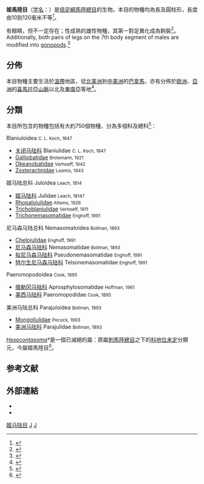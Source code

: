 {{Automatic Taxobox
| taxon = Julida
| authority = [[约翰·弗里德里希·冯·勃兰特|Brandt]], 1833
| image = Tachypodoiulus niger 1.jpg
| image_caption = ''[[Tachypodoiulus_niger|Tachypodoiulus niger]]''
| subdivision_ranks = 總科及[[科_(生物)|科]]
| subdivision =
*[[Blaniuloidea|Blaniuloidea]]
*[[Juloidea|Juloidea]]
*[[Nemasomatoidea|Nemasomatoidea]]
*[[Paeromopodoidea|Paeromopodoidea]]
*[[Parajuloidea|Parajuloidea]]
|synonyms=
*Zygocheta <small>Cook, 1895</small>
*Symphyognatha <small>Verhoeff, 1910</small>
}}

'''姬馬陸目'''（[[学名|学名]]：{{lang|la|'''Julida'''}}）是[[倍足綱|倍足綱]][[馬陸總目|馬陸總目]]的生物。本目的物種均為長及圓柱形，長度由10到120毫米不等<ref>{{cite web|title=Diagnostic features of Millipede Orders|url=http://fieldmuseum.org/sites/default/files/Identification_Table_1.pdf|work=Milli-PEET Identification Tables|publisher=The Field Museum, Chicago|accessdate=25 October 2013|archive-date=2020-11-30|archive-url=https://web.archive.org/web/20201130080602/https://www.fieldmuseum.org/sites/default/files/Identification_Table_1.pdf|dead-url=no}}</ref>。

有眼睛，但不一定存在；性成熟的雄性物種，其第一對足異化成為鉤裝<ref name="Blower 1985">{{cite journal|author=J. Gordon Blower|title=Millipedes: Keys and Notes for the Identification of the Species|publisher=[[Linnaean_Society_of_London|Linnaean Society of London]]|year=1985|isbn=90-04-07698-0}}</ref>。
Additionally, both pairs of legs on the 7th body segment of males are modified into [[gonopod_(millipede)|gonopods]].<ref name="Shelley 1999">{{cite journal|last=Shelley|first=Rowland M.|title=Centipedes and Millipedes with Emphasis on North American Fauna|journal=The Kansas School Naturalist|year=1999|volume=45|issue=3|pages=1–16|url=http://www.emporia.edu/ksn/v45n3-march1999/|author=|access-date=2015-11-13|archive-url=https://web.archive.org/web/20161112025334/http://www.emporia.edu/ksn/v45n3-march1999/|archive-date=2016-11-12|dead-url=yes}}</ref>

==分佈==
本目物種主要生活於[[溫帶|溫帶]]地區，從[[北美洲|北美洲]]到[[中美洲|中美洲]]的[[巴拿馬|巴拿馬]]，亦有分佈於[[歐洲|歐洲]]、[[亞洲|亞洲]]的[[喜馬拉亞山脈|喜馬拉亞山脈]]以北及[[東南亞|東南亞]]等地<ref>{{cite web|title=Geographic distribution of Millipede Families|url=http://fieldmuseum.org/sites/default/files/Identification_Table_3.pdf|work=Milli-PEET Identification Tables|publisher=The Field Museum, Chicago|accessdate=25 October 2013|archive-date=2020-11-30|archive-url=https://web.archive.org/web/20201130085051/https://www.fieldmuseum.org/sites/default/files/Identification_Table_3.pdf|dead-url=no}}</ref>。

==分類==
本目所包含的物種包括有大約750個物種，分為多個科及總科<ref>{{cite book |author=William Shear |chapter=Class Diplopoda de Blainville in Gervais, 1844 |editor=Z.-Q. Zhang |title=Animal biodiversity: an outline of higher-level classification and survey of taxonomic richness |journal=[[Zootaxa|Zootaxa]] |volume=159–164 |pages=3148 |chapter-url=http://www.mapress.com/zootaxa/2011/f/zt03148p164.pdf |chapter-format=[[PDF|PDF]] |access-date=2015-11-13 |archive-date=2019-07-25 |archive-url=https://web.archive.org/web/20190725010639/https://www.mapress.com/zootaxa/2011/f/zt03148p164.pdf |dead-url=no }}</ref>：
;Blaniuloidea <small>C. L. Koch, 1847</small>
*[[关闭马陆科|关闭马陆科]] Blaniulidae <small>C. L. Koch, 1847</small>
*[[Galliobatidae|Galliobatidae]] <small>Brolemann, 1921</small>
*[[Okeanobatidae|Okeanobatidae]] <small>Verhoeff, 1942</small>
*[[Zosteractinidae|Zosteractinidae]] <small>Loomis, 1943</small>
;姬马陆总科 Juloidea <small>Leach, 1814</small>
*[[姬马陆科|姬马陆科]] Julidae <small>Leach, 18147</small>
*[[Rhopaloiulidae|Rhopaloiulidae]] <small>Attems, 1926</small>
*[[Trichoblaniulidae|Trichoblaniulidae]] <small>Verhoeff, 1911</small>
*[[Trichonemasomatidae|Trichonemasomatidae]] <small>Enghoff, 1991</small>
;尼马森马陆总科 Nemasomatoidea <small>Bollman, 1893</small>
*[[Chelojulidae|Chelojulidae]] <small>Enghoff, 1991</small>
*[[尼马森马陆科|尼马森马陆科]] Nemasomatidae <small>Bollman, 1893</small>
*[[拟尼马森马陆科|拟尼马森马陆科]] Pseudonemasomatidae <small>Enghoff, 1991</small>
*[[特尔生尼马森马陆科|特尔生尼马森马陆科]] Telsonemasomatidae <small>Enghoff, 1991</small>
;Paeromopodoidea <small>Cook, 1895</small>
*[[俄勒冈马陆科|俄勒冈马陆科]] Aprosphylosomatidae <small>Hoffman, 1961</small>
*[[美西马陆科|美西马陆科]] Paeromopodidae <small>Cook, 1895</small>
;美洲马陆总科 Parajuloidea <small>Bollman, 1893</small>
*[[Mongoliulidae|Mongoliulidae]] <small>Pocock, 1903</small>
*[[美洲马陆科|美洲马陆科]] Parajulidae <small>Bollman, 1893</small>

''[[Hexecontasoma|Hexecontasoma]]''†是一個已滅絕的屬：原屬[[刺馬陸總目|刺馬陸總目]]之下的[[地位未定|科地位未定]]分類元，今屬姬馬陸目<ref>{{eol|25543557|Hexecontasoma}}</ref>。

== 参考文献 ==
{{Reflist}}

==外部連結==
*{{commonscat-inline|Julida}}
*{{eol|6453|Julida}}

{{Millipedes}}
{{Authority control}}
{{Taxonbar}}
[[Category:姬马陆目|]]
[[Category:害蟲|J]]
[[Category:_1833年描述的分类群|J]]